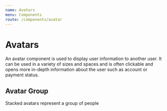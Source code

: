 ```yaml
---
name: Avatars
menu: Components
route: /components/avatar
---
```



# Avatars

An avatar component is used to display user information to another user. It can be used in a variety of sizes and spaces and is often clickable and opens more in-depth information about the user such as account or payment status.

<Playground>
  <Avatar small initials="JW" />
  <Avatar
    name="Janet Wood"
    photoUrl="https://source.unsplash.com/collection/802865/48x48"
  />
</Playground>

<Props of={Avatar} />

## Avatar Group

Stacked avatars represent a group of people

<Playground>
  <AvatarGroup>
    <Avatar small initials="PK" />
    <Avatar small initials="PS" />
    <Avatar small initials="ND" />
    <Avatar small initials="RB" />
  </AvatarGroup>
</Playground>
